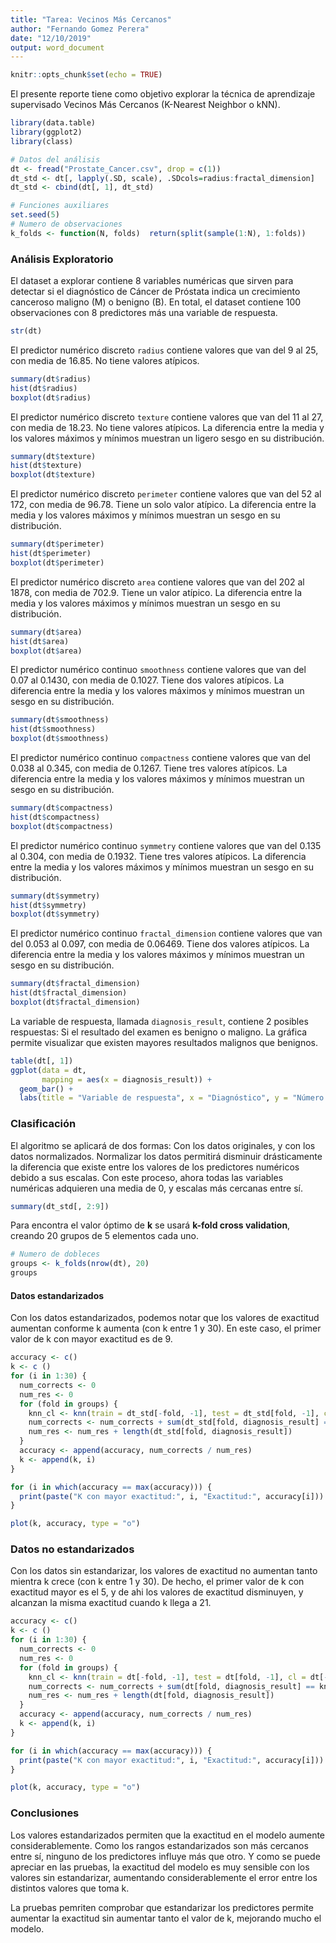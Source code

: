 ---
title: "Tarea: Vecinos Más Cercanos"
author: "Fernando Gomez Perera"
date: "12/10/2019"
output: word_document
---

```{r setup, include=FALSE}
knitr::opts_chunk$set(echo = TRUE)
```

El presente reporte tiene como objetivo explorar la técnica de aprendizaje supervisado Vecinos Más Cercanos (K-Nearest Neighbor o kNN).

```{r import, include=FALSE}
library(data.table)
library(ggplot2)
library(class)

# Datos del análisis
dt <- fread("Prostate_Cancer.csv", drop = c(1))
dt_std <- dt[, lapply(.SD, scale), .SDcols=radius:fractal_dimension]
dt_std <- cbind(dt[, 1], dt_std)

# Funciones auxiliares
set.seed(5)
# Numero de observaciones
k_folds <- function(N, folds)  return(split(sample(1:N), 1:folds))
```

### Análisis Exploratorio

El dataset a explorar contiene 8 variables numéricas que sirven para detectar si el diagnóstico de Cáncer de Próstata indica un crecimiento canceroso maligno (M) o benigno (B). En total, el dataset contiene 100 observaciones con 8 predictores más una variable de respuesta.

```{r structure, echo=FALSE}
str(dt)
```

El predictor numérico discreto `radius` contiene valores que van del 9 al 25, con media de 16.85. No tiene valores atípicos.

```{r radius, echo=FALSE}
summary(dt$radius)
hist(dt$radius)
boxplot(dt$radius)
```

El predictor numérico discreto `texture` contiene valores que van del 11 al 27, con media de 18.23. No tiene valores atípicos. La diferencia entre la media y los valores máximos y mínimos muestran un ligero sesgo en su distribución.

```{r texture, echo=FALSE}
summary(dt$texture)
hist(dt$texture)
boxplot(dt$texture)
```

El predictor numérico discreto `perimeter` contiene valores que van del 52 al 172, con media de 96.78. Tiene un solo valor atípico. La diferencia entre la media y los valores máximos y mínimos muestran un sesgo en su distribución.

```{r perimeter, echo=FALSE}
summary(dt$perimeter)
hist(dt$perimeter)
boxplot(dt$perimeter)
```

El predictor numérico discreto `area` contiene valores que van del 202 al 1878, con media de 702.9. Tiene un valor atípico. La diferencia entre la media y los valores máximos y mínimos muestran un sesgo en su distribución.

```{r area, echo=FALSE}
summary(dt$area)
hist(dt$area)
boxplot(dt$area)
```

El predictor numérico continuo `smoothness` contiene valores que van del 0.07 al 0.1430, con media de 0.1027. Tiene dos valores atípicos. La diferencia entre la media y los valores máximos y mínimos muestran un sesgo en su distribución.

```{r smoothness, echo=FALSE}
summary(dt$smoothness)
hist(dt$smoothness)
boxplot(dt$smoothness)
```

El predictor numérico continuo `compactness` contiene valores que van del 0.038 al 0.345, con media de 0.1267. Tiene tres valores atípicos. La diferencia entre la media y los valores máximos y mínimos muestran un sesgo en su distribución.

```{r compactness, echo=FALSE}
summary(dt$compactness)
hist(dt$compactness)
boxplot(dt$compactness)
```

El predictor numérico continuo `symmetry` contiene valores que van del 0.135 al 0.304, con media de 0.1932. Tiene tres valores atípicos. La diferencia entre la media y los valores máximos y mínimos muestran un sesgo en su distribución.

```{r symmetry, echo=FALSE}
summary(dt$symmetry)
hist(dt$symmetry)
boxplot(dt$symmetry)
```

El predictor numérico continuo `fractal_dimension` contiene valores que van del 0.053 al 0.097, con media de 0.06469. Tiene dos valores atípicos. La diferencia entre la media y los valores máximos y mínimos muestran un sesgo en su distribución.

```{r fractal_dimension, echo=FALSE}
summary(dt$fractal_dimension)
hist(dt$fractal_dimension)
boxplot(dt$fractal_dimension)
```

La variable de respuesta, llamada `diagnosis_result`, contiene 2 posibles respuestas: Si el resultado del examen es benigno o maligno. La gráfica permite visualizar que existen mayores resultados malignos que benignos.

```{r diagnosis_result, echo=FALSE}
table(dt[, 1])
ggplot(data = dt,
       mapping = aes(x = diagnosis_result)) +
  geom_bar() + 
  labs(title = "Variable de respuesta", x = "Diagnóstico", y = "Número de observaciones")
```

### Clasificación

El algoritmo se aplicará de dos formas: Con los datos originales, y con los datos normalizados. Normalizar los datos permitirá disminuir drásticamente la diferencia que existe entre los valores de los predictores numéricos debido a sus escalas. Con este proceso, ahora todas las variables numéricas adquieren una media de 0, y escalas más cercanas entre sí.

```{r summary std, echo=FALSE}
summary(dt_std[, 2:9])
```

Para encontra el valor óptimo de **k** se usará **k-fold cross validation**, creando 20 grupos de 5 elementos cada uno.

```{r groups, echo=FALSE}
# Numero de dobleces
groups <- k_folds(nrow(dt), 20)
groups
```

#### Datos estandarizados

Con los datos estandarizados, podemos notar que los valores de exactitud aumentan conforme k aumenta (con k entre 1 y 30). En este caso, el primer valor de k con mayor exactitud es de 9.

```{r data_std, echo=FALSE}
accuracy <- c()
k <- c ()
for (i in 1:30) {
  num_corrects <- 0
  num_res <- 0
  for (fold in groups) {
    knn_cl <- knn(train = dt_std[-fold, -1], test = dt_std[fold, -1], cl = dt_std[-fold, diagnosis_result], k = i)
    num_corrects <- num_corrects + sum(dt_std[fold, diagnosis_result] == knn_cl)
    num_res <- num_res + length(dt_std[fold, diagnosis_result])
  }
  accuracy <- append(accuracy, num_corrects / num_res)
  k <- append(k, i)
}

for (i in which(accuracy == max(accuracy))) {
  print(paste("K con mayor exactitud:", i, "Exactitud:", accuracy[i]))
}

plot(k, accuracy, type = "o")
```

### Datos no estandarizados

Con los datos sin estandarizar, los valores de exactitud no aumentan tanto mientra k crece (con k entre 1 y 30). De hecho, el primer valor de k con exactitud mayor es el 5, y de ahi los valores de exactitud disminuyen, y alcanzan la misma exactitud cuando k llega a 21.

```{r data, echo=FALSE}
accuracy <- c()
k <- c ()
for (i in 1:30) {
  num_corrects <- 0
  num_res <- 0
  for (fold in groups) {
    knn_cl <- knn(train = dt[-fold, -1], test = dt[fold, -1], cl = dt[-fold, diagnosis_result], k = i)
    num_corrects <- num_corrects + sum(dt[fold, diagnosis_result] == knn_cl)
    num_res <- num_res + length(dt[fold, diagnosis_result])
  }
  accuracy <- append(accuracy, num_corrects / num_res)
  k <- append(k, i)
}

for (i in which(accuracy == max(accuracy))) {
  print(paste("K con mayor exactitud:", i, "Exactitud:", accuracy[i]))
}

plot(k, accuracy, type = "o")
```

### Conclusiones

Los valores estandarizados permiten que la exactitud en el modelo aumente considerablemente. Como los rangos estandarizados son más cercanos entre sí, ninguno de los predictores influye más que otro. Y como se puede apreciar en las pruebas, la exactitud del modelo es muy sensible con los valores sin estandarizar, aumentando considerablemente el error entre los distintos valores que toma k.

La pruebas pemriten comprobar que estandarizar los predictores permite aumentar la exactitud sin aumentar tanto el valor de k, mejorando mucho el modelo.